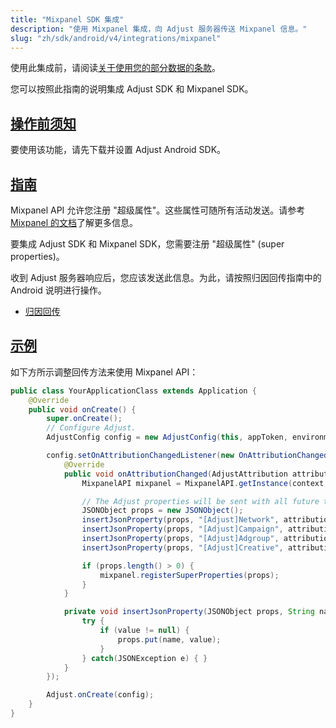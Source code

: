 ```yaml
---
title: "Mixpanel SDK 集成"
description: "使用 Mixpanel 集成，向 Adjust 服务器传送 Mixpanel 信息。"
slug: "zh/sdk/android/v4/integrations/mixpanel"
---
```


使用此集成前，请阅读[关于使用您的部分数据的条款](https://github.com/adjust/sdks/blob/master/doc/attribution-data.md)。

您可以按照此指南的说明集成 Adjust SDK 和 Mixpanel SDK。

## [操作前须知](before-you-begin)

要使用该功能，请先下载并设置 Adjust Android SDK。

## [指南](guide)

Mixpanel API 允许您注册 "超级属性"。这些属性可随所有活动发送。请参考[Mixpanel 的文档](https://docs.mixpanel.com/docs/tracking/reference/android#super-properties)了解更多信息。

要集成 Adjust SDK 和 Mixpanel SDK，您需要注册 "超级属性" \(super properties\)。

收到 Adjust 服务器响应后，您应该发送此信息。为此，请按照归因回传指南中的 Android 说明进行操作。

-  [归因回传](https://help.adjust.com/zh/article/attribution-callbacks-android-sdk)

## [示例](examples)

如下方所示调整回传方法来使用 Mixpanel API：

<Tabs>
<Tab title="Java">

```java
public class YourApplicationClass extends Application {
    @Override
    public void onCreate() {
        super.onCreate();
        // Configure Adjust.
        AdjustConfig config = new AdjustConfig(this, appToken, environment);

        config.setOnAttributionChangedListener(new OnAttributionChangedListener() {
            @Override
            public void onAttributionChanged(AdjustAttribution attribution) {
                MixpanelAPI mixpanel = MixpanelAPI.getInstance(context, MIXPANEL_TOKEN);

                // The Adjust properties will be sent with all future track calls.
                JSONObject props = new JSONObject();
                insertJsonProperty(props, "[Adjust]Network", attribution.network);
                insertJsonProperty(props, "[Adjust]Campaign", attribution.campaign);
                insertJsonProperty(props, "[Adjust]Adgroup", attribution.adgroup);
                insertJsonProperty(props, "[Adjust]Creative", attribution.creative);

                if (props.length() > 0) {
                    mixpanel.registerSuperProperties(props);
                }
            }

            private void insertJsonProperty(JSONObject props, String name, String value) {
                try {
                    if (value != null) {
                        props.put(name, value);
                    }
                } catch(JSONException e) { }
            }
        });

        Adjust.onCreate(config);
    }
}
```

</Tab>
</Tabs>
